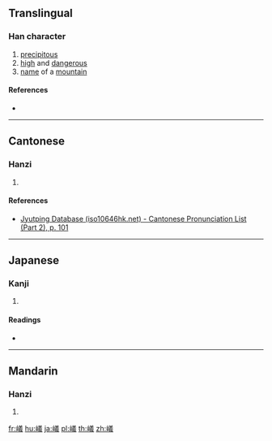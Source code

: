 ==Translingual==

===Han character===
{{Han char|rn=46|rad=山|as=13|sn=16|four=28753|canj=UTGI|ids=⿰山義}}

# [[precipitous]]
# [[high]] and [[dangerous]]
# [[name]] of a [[mountain]]

====References====
* {{Han ref|kx=0320.230|dkj=08510|dj=0620.270|hdz=10801.120|uh=5DAC|ud=23980|bh=E95E|bd=59742}}

----

==Cantonese==

===Hanzi===
{{yue-hanzi|jyut=[[ngai4]], [[ai4]]|y=ngai4, ai4}}

# {{defn|lang=yue|sort=山13}}

====References====
* [http://www.iso10646hk.net/jp/document/download.jsp Jyutping Database (iso10646hk.net) - Cantonese Pronunciation List (Part 2), p. 101]

----

==Japanese==

===Kanji===
{{ja-kanji|grade=|rs=山13}}

# {{defn|lang=ja|sort=山13}}

====Readings====
* {{ja-readings|on=[[ぎ]] (gi)|kun=[[けわしい]] (kewashii)}}

----

==Mandarin==

===Hanzi===
{{cmn-hanzi|pin=[[yí]] ([[yi2]]), [[yǐ]] ([[yi3]])|wg=i<sup>2</sup>, i<sup>3</sup>}}

# {{defn|lang=cmn|sort=山13}}

[[fr:嶬]]
[[hu:嶬]]
[[ja:嶬]]
[[pl:嶬]]
[[th:嶬]]
[[zh:嶬]]